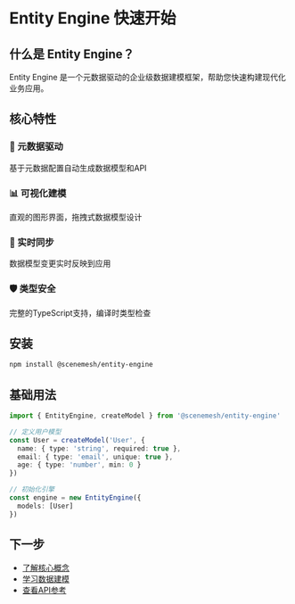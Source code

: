 # Entity Engine 快速开始

## 什么是 Entity Engine？

Entity Engine 是一个元数据驱动的企业级数据建模框架，帮助您快速构建现代化业务应用。

## 核心特性

### 🚀 元数据驱动
基于元数据配置自动生成数据模型和API

### 📊 可视化建模
直观的图形界面，拖拽式数据模型设计

### 🔄 实时同步
数据模型变更实时反映到应用

### 🛡️ 类型安全
完整的TypeScript支持，编译时类型检查

## 安装

```bash
npm install @scenemesh/entity-engine
```

## 基础用法

```typescript
import { EntityEngine, createModel } from '@scenemesh/entity-engine'

// 定义用户模型
const User = createModel('User', {
  name: { type: 'string', required: true },
  email: { type: 'email', unique: true },
  age: { type: 'number', min: 0 }
})

// 初始化引擎
const engine = new EntityEngine({
  models: [User]
})
```

## 下一步

- [了解核心概念](./core-concepts)
- [学习数据建模](./data-modeling)
- [查看API参考](./api-reference)